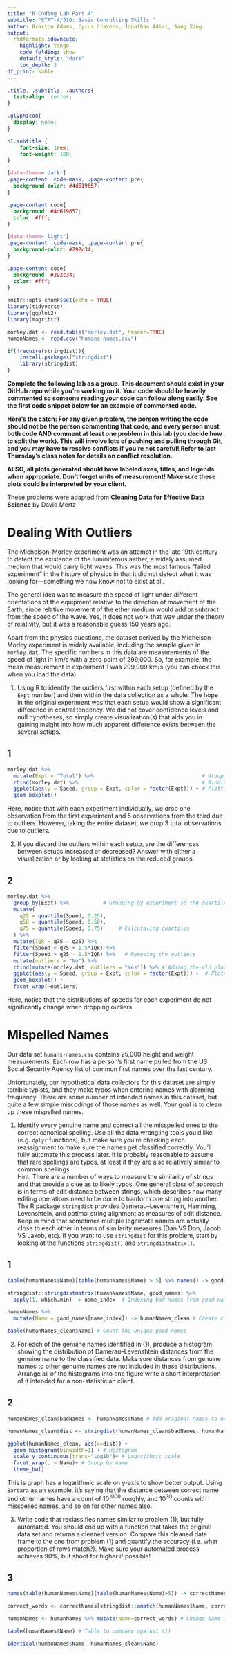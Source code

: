 ```yaml
---
title: "R Coding Lab Part 4"
subtitle: "STAT-4/510: Basic Consulting Skills "
author: Braxton Adams, Cyrus Cravens, Jonathan Adiri, Sang Xing
output: 
  rmdformats::downcute:
    highlight: tango
    code_folding: show  
    default_style: "dark"
    toc_depth: 3
df_print: kable   
---
```


```css
.title, .subtitle, .authors{
  text-align: center;
}

.glyphicon{
  display: none;
}

h1.subtitle {
    font-size: 1rem;
    font-weight: 100;
}

[data-theme='dark']
.page-content .code-mask, .page-content pre{
  background-color: #4d619657;
}

.page-content code{
  background: #4d619657;
  color: #fff;
}

[data-theme='light']
.page-content .code-mask, .page-content pre{
  background-color: #292c34;
}

.page-content code{
  background: #292c34;
  color: #fff;
}
```

```r
knitr::opts_chunk$set(echo = TRUE)
library(tidyverse)
library(ggplot2)
library(magrittr)

morley.dat <- read.table("morley.dat", header=TRUE)
humanNames <- read.csv("humans-names.csv")

if(!require(stringdist)){
    install.packages("stringdist")
    library(stringdist)
}
```

**Complete the following lab as a group. This document should exist in your GitHub repo while you're working on it. Your code should be heavily commented so someone reading your code can follow along easily. See the first code snippet below for an example of commented code.**

**Here's the catch: For any given problem, the person writing the code should not be the person commenting that code, and every person must both code AND comment at least one problem in this lab (you decide how to split the work). This will involve lots of pushing and pulling through Git, and you may have to resolve conflicts if you're not careful! Refer to last Thursday's class notes for details on conflict resolution.**

**ALSO, all plots generated should have labeled axes, titles, and legends when appropriate. Don't forget units of measurement! Make sure these plots could be interpreted by your client.**

These problems were adapted from **Cleaning Data for Effective Data Science** by David Mertz

# Dealing With Outliers

The Michelson–Morley experiment was an attempt in the late 19th century to detect the existence of the luminiferous aether, a widely assumed medium that would carry light waves. This was the most famous “failed experiment” in the history of physics in that it did not detect what it was looking for—something we now know not to exist at all.

The general idea was to measure the speed of light under different orientations of the equipment relative to the direction of movement of the Earth, since relative movement of the ether medium would add or subtract from the speed of the wave. Yes, it does not work that way under the theory of relativity, but it was a reasonable guess 150 years ago.

Apart from the physics questions, the dataset derived by the Michelson–Morley experiment is widely available, including the sample given in `morley.dat`. The specific numbers in this data are measurements of the speed of light in km/s with a zero point of 299,000. So, for example, the mean measurement in experiment 1 was 299,909 km/s (you can check this when you load the data).

1) Using R to identify the outliers first within each setup (defined by the `Expt` number) and then within the data collection as a whole. The hope in the original experiment was that each setup would show a significant difference in central tendency. We did not cover confidence levels and null hypotheses, so simply create visualization(s) that aids you in gaining insight into how much apparent difference exists between the several setups.

## 1
```r
morley.dat %>%                                                                    
  mutate(Expt = "Total") %>%                                   # Grouping all the experiments results into one factor. 
  rbind(morley.dat) %>%                                        # Binding old and new dataframes together.
  ggplot(aes(y = Speed, group = Expt, color = factor(Expt))) + # Plotting boxplots.
  geom_boxplot()
```

Here, notice that with each experiment individually, we drop one observation from the first experiment and 5 observations from the third due to outliers. However, taking the entire dataset, we drop 3 total observations due to outliers.

2) If you discard the outliers within each setup, are the differences between setups increased or decreased? Answer with either a visualization or by looking at statistics on the reduced groups.

## 2
```r
morley.dat %>%
  group_by(Expt) %>%           # Grouping by experiment so the quartiles would be calculated individually for each experiment
  mutate(
    q25 = quantile(Speed, 0.25),
    q50 = quantile(Speed, 0.50),
    q75 = quantile(Speed, 0.75)     # Calcutaling quartiles
  ) %>%
  mutate(IQR = q75 - q25) %>%
  filter(Speed < q75 + 1.5*IQR) %>%  
  filter(Speed > q25 - 1.5*IQR) %>%   # Removing the outliers
  mutate(outliers = "No") %>%         
  rbind(mutate(morley.dat, outliers = "Yes")) %>% # Adding the old plot back for comparison
  ggplot(aes(y = Speed, group = Expt, color = factor(Expt))) +  # Plotting the results
  geom_boxplot() +
  facet_wrap(~outliers)
```

Here, notice that the distributions of speeds for each experiment do not significantly change when dropping outliers.

# Mispelled Names
Our data set `humans-names.csv` contains 25,000 height and weight measurements. Each row has a person’s first name pulled from the US Social Security Agency list of common first names over the last century.

Unfortunately, our hypothetical data collectors for this dataset are simply terrible typists, and they make typos when entering names with alarming frequency. There are some number of intended names in this dataset, but quite a few simple miscodings of those names as well. Your goal is to clean up these mispelled names.

1) Identify every genuine name and correct all the misspelled ones to the correct canonical spelling. Use all the data wrangling tools you'd like (e.g. `dplyr` functions), but make sure you're checking each reassignment to make sure the names get classified correctly. You'll fully automate this process later. It is probably reasonable to assume that rare spellings are typos, at least if they are also relatively similar to common spellings.  
Hint: There are a number of ways to measure the similarity of strings and that provide a clue as to likely typos. One general class of approach is in terms of edit distance between strings, which describes how many editing operations need to be done to tranform one string into another. The R package `stringdist` provides Damerau–Levenshtein, Hamming, Levenshtein, and optimal string alignment as measures of edit distance. Keep in mind that sometimes multiple legitimate names are actually close to each other in terms of similarity measures (Dan VS Don, Jacob VS Jakob, etc). If you want to use `stringdist` for this problem, start by looking at the functions `stringdist()` and `stringdistmatrix()`.

## 1
```r
table(humanNames$Name)[table(humanNames$Name) > 5] %>% names() -> good_names # Extract correct names from count of all unique names in names column

stringdist::stringdistmatrix(humanNames$Name, good_names) %>%
  apply(1, which.min) -> name_index  # Indexing bad names from good names

humanNames %>%
  mutate(Name = good_names[name_index]) -> humanNames_clean # Create column of good names from indexing

table(humanNames_clean$Name) # Count the unique good names
```

2) For each of the genuine names identified in (1), produce a histogram showing the distribution of Damerau–Levenshtein distances from the genuine name to the classified data. Make sure distances from genuine names to other genuine names are not included in these distributions.  
Arrange all of the histograms into one figure write a short interpretation of it intended for a non-statistician client. 

## 2
```r
humanNames_clean$badNames <- humanNames$Name # Add original names to new dataframe

humanNames_clean$dist <- stringdist(humanNames_clean$badNames, humanNames_clean$Name, method='dl') # get string distance between original names and spellchecked names

ggplot(humanNames_clean, aes(x=dist)) +
  geom_histogram(binwidth=1) + # Histogram
  scale_y_continuous(trans="log10")+ # Logarithmic scale
  facet_wrap(. ~ Name)+ # Group by name
  theme_bw()
```

This is graph has a logarithmic scale on y-axis to show better output. Using `Barbara` as an example,   it's saying that the distance between correct name and other names have a count of $10^1000$ roughly, and $10^30$ counts with misspelled names, and so on for other names also.

3) Write code that reclassifies names similar to problem (1), but fully automated. You should end up with a function that takes the original data set and returns a cleaned version. Compare this cleaned data frame to the one from problem (1) and quantify the accuracy (i.e. what proportion of rows match?). Make sure your automated process achieves 90%, but shoot for higher if possible! 

## 3
```r
names(table(humanNames$Name)[table(humanNames$Name)>5]) -> correctNames # Store variable containing all names with correct spellings

correct_words <- correctNames[stringdist::amatch(humanNames$Name, correctNames, maxDist = Inf)] # Use stringdist:amatch to "approximately" match the names based on the correct spellings

humanNames <- humanNames %>% mutate(Name=correct_words) # Change Name in-place to correct spellings

table(humanNames$Name) # Table to compare against (1)

identical(humanNames$Name, humanNames_clean$Name)
```

